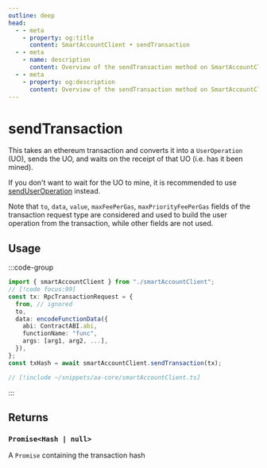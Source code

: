 ```yaml
---
outline: deep
head:
  - - meta
    - property: og:title
      content: SmartAccountClient • sendTransaction
  - - meta
    - name: description
      content: Overview of the sendTransaction method on SmartAccountClient
  - - meta
    - property: og:description
      content: Overview of the sendTransaction method on SmartAccountClient
---
```


# sendTransaction

This takes an ethereum transaction and converts it into a `UserOperation` (UO), sends the UO, and waits on the receipt of that UO (i.e. has it been mined).

If you don't want to wait for the UO to mine, it is recommended to use [sendUserOperation](./sendUserOperation) instead.

Note that `to`, `data`, `value`, `maxFeePerGas`, `maxPriorityFeePerGas` fields of the transaction request type are considered and used to build the user operation from the transaction, while other fields are not used.

## Usage

:::code-group

```ts [example.ts]
import { smartAccountClient } from "./smartAccountClient";
// [!code focus:99]
const tx: RpcTransactionRequest = {
  from, // ignored
  to,
  data: encodeFunctionData({
    abi: ContractABI.abi,
    functionName: "func",
    args: [arg1, arg2, ...],
  }),
};
const txHash = await smartAccountClient.sendTransaction(tx);
```

```ts [smartAccountClient.ts]
// [!include ~/snippets/aa-core/smartAccountClient.ts]
```

:::

## Returns

### `Promise<Hash | null>`

A `Promise` containing the transaction hash


<SendTxParam />
